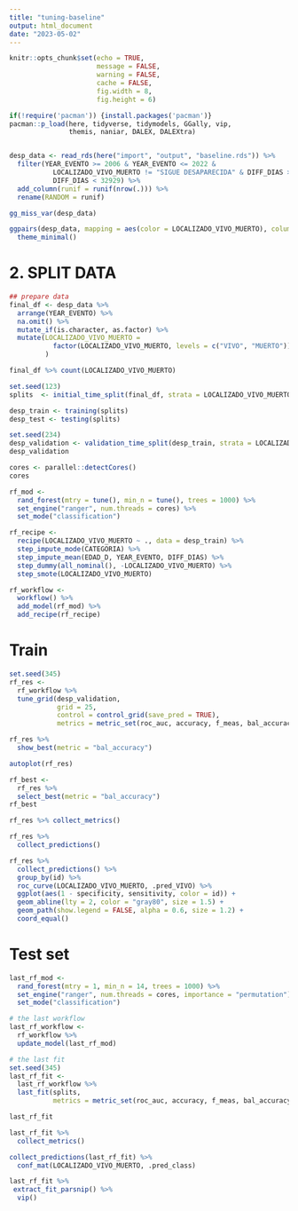 ```yaml
---
title: "tuning-baseline"
output: html_document
date: "2023-05-02"
---
```


```r
knitr::opts_chunk$set(echo = TRUE, 
                      message = FALSE,
                      warning = FALSE,
                      cache = FALSE,
                      fig.width = 8, 
                      fig.height = 6)
```



```r
if(!require('pacman')) {install.packages('pacman')}
pacman::p_load(here, tidyverse, tidymodels, GGally, vip,
               themis, naniar, DALEX, DALEXtra)


desp_data <- read_rds(here("import", "output", "baseline.rds")) %>% 
  filter(YEAR_EVENTO >= 2006 & YEAR_EVENTO <= 2022 &
           LOCALIZADO_VIVO_MUERTO != "SIGUE DESAPARECIDA" & DIFF_DIAS >= 0 &
           DIFF_DIAS < 32929) %>% 
  add_column(runif = runif(nrow(.))) %>% 
  rename(RANDOM = runif)
```



```r
gg_miss_var(desp_data)
```


```r
ggpairs(desp_data, mapping = aes(color = LOCALIZADO_VIVO_MUERTO), columns = c("SEXO_D", "EDAD_D", "YEAR_EVENTO", "DIFF_DIAS", "CATEGORIA",  "RANDOM")) +
  theme_minimal()
```




# 2. SPLIT DATA  


```r
## prepare data 
final_df <- desp_data %>% 
  arrange(YEAR_EVENTO) %>% 
  na.omit() %>% 
  mutate_if(is.character, as.factor) %>% 
  mutate(LOCALIZADO_VIVO_MUERTO = 
           factor(LOCALIZADO_VIVO_MUERTO, levels = c("VIVO", "MUERTO"))
         )
```


```r
final_df %>% count(LOCALIZADO_VIVO_MUERTO)
```





```r
set.seed(123)
splits  <- initial_time_split(final_df, strata = LOCALIZADO_VIVO_MUERTO)

desp_train <- training(splits)
desp_test <- testing(splits)
```



```r
set.seed(234)
desp_validation <- validation_time_split(desp_train, strata = LOCALIZADO_VIVO_MUERTO)
desp_validation
```


```r
cores <- parallel::detectCores()
cores
```


```r
rf_mod <- 
  rand_forest(mtry = tune(), min_n = tune(), trees = 1000) %>% 
  set_engine("ranger", num.threads = cores) %>% 
  set_mode("classification")
```


```r
rf_recipe <- 
  recipe(LOCALIZADO_VIVO_MUERTO ~ ., data = desp_train) %>% 
  step_impute_mode(CATEGORIA) %>% 
  step_impute_mean(EDAD_D, YEAR_EVENTO, DIFF_DIAS) %>% 
  step_dummy(all_nominal(), -LOCALIZADO_VIVO_MUERTO) %>% 
  step_smote(LOCALIZADO_VIVO_MUERTO)
```


```r
rf_workflow <- 
  workflow() %>% 
  add_model(rf_mod) %>% 
  add_recipe(rf_recipe)
```


# Train

```r
set.seed(345)
rf_res <- 
  rf_workflow %>% 
  tune_grid(desp_validation,
            grid = 25,
            control = control_grid(save_pred = TRUE),
            metrics = metric_set(roc_auc, accuracy, f_meas, bal_accuracy))
```



```r
rf_res %>% 
  show_best(metric = "bal_accuracy")
```


```r
autoplot(rf_res)
```



```r
rf_best <- 
  rf_res %>% 
  select_best(metric = "bal_accuracy")
rf_best
```


```r
rf_res %>% collect_metrics()
```



```r
rf_res %>% 
  collect_predictions()
```

```r
rf_res %>%
  collect_predictions() %>%
  group_by(id) %>%
  roc_curve(LOCALIZADO_VIVO_MUERTO, .pred_VIVO) %>%
  ggplot(aes(1 - specificity, sensitivity, color = id)) +
  geom_abline(lty = 2, color = "gray80", size = 1.5) +
  geom_path(show.legend = FALSE, alpha = 0.6, size = 1.2) +
  coord_equal()
```

# Test set 
```r
last_rf_mod <- 
  rand_forest(mtry = 1, min_n = 14, trees = 1000) %>% 
  set_engine("ranger", num.threads = cores, importance = "permutation") %>% 
  set_mode("classification")

# the last workflow
last_rf_workflow <- 
  rf_workflow %>% 
  update_model(last_rf_mod)

# the last fit
set.seed(345)
last_rf_fit <- 
  last_rf_workflow %>% 
  last_fit(splits,
           metrics = metric_set(roc_auc, accuracy, f_meas, bal_accuracy))

last_rf_fit
```



```r
last_rf_fit %>% 
  collect_metrics()
```


```r
collect_predictions(last_rf_fit) %>%
  conf_mat(LOCALIZADO_VIVO_MUERTO, .pred_class)
```

```r
last_rf_fit %>%
 extract_fit_parsnip() %>% 
  vip()
```






